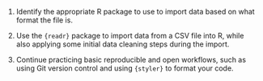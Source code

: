 1.  Identify the appropriate R package to use to import data based on
    what format the file is.

2.  Use the `{readr}` package to import data from a CSV file into R,
    while also applying some initial data cleaning steps during the
    import.

3.  Continue practicing basic reproducible and open workflows, such as
    using Git version control and using `{styler}` to format your code.
